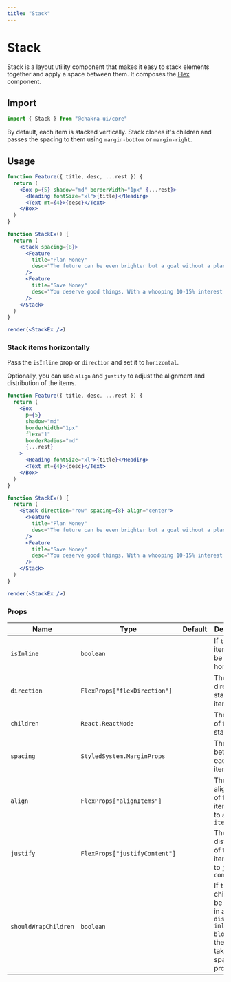 ```yaml
---
title: "Stack"
---
```


# Stack

Stack is a layout utility component that makes it easy to stack elements
together and apply a space between them. It composes the [Flex](/flex)
component.

## Import

```js
import { Stack } from "@chakra-ui/core"
```

By default, each item is stacked vertically. Stack clones it's children and
passes the spacing to them using `margin-bottom` or `margin-right`.

## Usage

```jsx isManual=true
function Feature({ title, desc, ...rest }) {
  return (
    <Box p={5} shadow="md" borderWidth="1px" {...rest}>
      <Heading fontSize="xl">{title}</Heading>
      <Text mt={4}>{desc}</Text>
    </Box>
  )
}

function StackEx() {
  return (
    <Stack spacing={8}>
      <Feature
        title="Plan Money"
        desc="The future can be even brighter but a goal without a plan is just a wish"
      />
      <Feature
        title="Save Money"
        desc="You deserve good things. With a whooping 10-15% interest rate per annum, grow your savings on your own terms with our completely automated process"
      />
    </Stack>
  )
}

render(<StackEx />)
```

### Stack items horizontally

Pass the `isInline` prop or `direction` and set it to `horizontal`.

Optionally, you can use `align` and `justify` to adjust the alignment and
distribution of the items.

```jsx isManual=true
function Feature({ title, desc, ...rest }) {
  return (
    <Box
      p={5}
      shadow="md"
      borderWidth="1px"
      flex="1"
      borderRadius="md"
      {...rest}
    >
      <Heading fontSize="xl">{title}</Heading>
      <Text mt={4}>{desc}</Text>
    </Box>
  )
}

function StackEx() {
  return (
    <Stack direction="row" spacing={8} align="center">
      <Feature
        title="Plan Money"
        desc="The future can be even brighter but a goal without a plan is just a wish"
      />
      <Feature
        title="Save Money"
        desc="You deserve good things. With a whooping 10-15% interest rate per annum, grow your savings."
      />
    </Stack>
  )
}

render(<StackEx />)
```

### Props

| Name                 | Type                          | Default | Description                                                                                                              |
| -------------------- | ----------------------------- | ------- | ------------------------------------------------------------------------------------------------------------------------ |
| `isInline`           | `boolean`                     |         | If `true` the items will be stacked horizontally.                                                                        |
| `direction`          | `FlexProps["flexDirection"]`  |         | The direction to stack the items.                                                                                        |
| `children`           | `React.ReactNode`             |         | The content of the stack.                                                                                                |
| `spacing`            | `StyledSystem.MarginProps`    |         | The space between each stack item                                                                                        |
| `align`              | `FlexProps["alignItems"]`     |         | The alignment of the stack item. Similar to `align-items`                                                                |
| `justify`            | `FlexProps["justifyContent"]` |         | The distribution of the stack item. Similar to `justify-content`                                                         |
| `shouldWrapChildren` | `boolean`                     |         | If `true`, the children will be wrapped in a `Box` with `display: inline-block`, and the Box will take the spacing props |

